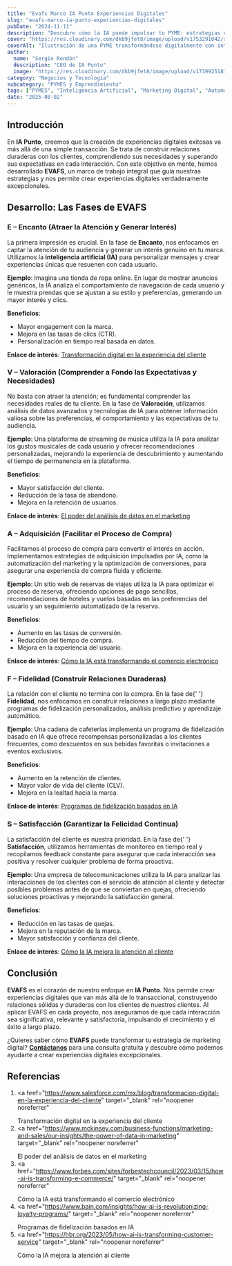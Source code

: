 ```yaml
---
title: "Evafs Marco IA Punto Experiencias Digitales"
slug: "evafs-marco-ia-punto-experiencias-digitales"
pubDate: "2024-11-11"
description: "Descubre cómo la IA puede impulsar tu PYME: estrategias concretas de marketing, automatización y datos para aumentar ventas."
cover: "https://res.cloudinary.com/dkb9jfet8/image/upload/v1753291042/small-business_kk56r6.jpg"
coverAlt: "Ilustración de una PYME transformándose digitalmente con inteligencia artificial."
author:
  name: "Sergio Rondón"
  description: "CEO de IA Punto"
  image: "https://res.cloudinary.com/dkb9jfet8/image/upload/v1739925181/sergio_gdcaeh.png"
category: "Negocios y Tecnología"
subcategory: "PYMES y Emprendimiento"
tags: ["PYMES", "Inteligencia Artificial", "Marketing Digital", "Automatización", "Ventas"]
date: "2025-08-02"
---
```

<h2 id="introduccion">Introducción</h2>

En <strong>IA Punto</strong>, creemos que la creación de experiencias digitales exitosas va más allá de una simple transacción. Se trata de construir relaciones duraderas con los clientes, comprendiendo sus necesidades y superando sus expectativas en cada interacción. Con este objetivo en mente, hemos desarrollado <strong>EVAFS</strong>, un marco de trabajo integral que guía nuestras estrategias y nos permite crear experiencias digitales verdaderamente excepcionales.

<h2 id="fases-evafs">Desarrollo: Las Fases de EVAFS</h2>

<h3 id="encanto">E – Encanto (Atraer la Atención y Generar Interés)</h3>
<p>
  La primera impresión es crucial. En la fase de <strong>Encanto</strong>, nos
  enfocamos en captar la atención de tu audiencia y generar un interés genuino
  en tu marca. Utilizamos la <strong>inteligencia artificial (IA)</strong> para
  personalizar mensajes y crear experiencias únicas que resuenen con cada
  usuario.
</p>

**Ejemplo**: Imagina una tienda de ropa online. En lugar de mostrar anuncios genéricos, la IA analiza el comportamiento de navegación de cada usuario y le muestra prendas que se ajustan a su estilo y preferencias, generando un mayor interés y clics.

**Beneficios**:

- Mayor engagement con la marca.
- Mejora en las tasas de clics (CTR).
- Personalización en tiempo real basada en datos.

**Enlace de interés**: [Transformación digital en la experiencia del cliente](https://www.salesforce.com/mx/blog/transformacion-digital-en-la-experiencia-del-cliente)

<h3 id="valoracion">
  V – Valoración (Comprender a Fondo las Expectativas y Necesidades)
</h3>
<p>
  No basta con atraer la atención; es fundamental comprender las necesidades
  reales de tu cliente. En la fase de <strong>Valoración</strong>, utilizamos
  análisis de datos avanzados y tecnologías de IA para obtener información
  valiosa sobre las preferencias, el comportamiento y las expectativas de tu
  audiencia.
</p>

**Ejemplo**: Una plataforma de streaming de música utiliza la IA para analizar los gustos musicales de cada usuario y ofrecer recomendaciones personalizadas, mejorando la experiencia de descubrimiento y aumentando el tiempo de permanencia en la plataforma.

**Beneficios**:

- Mayor satisfacción del cliente.
- Reducción de la tasa de abandono.
- Mejora en la retención de usuarios.

**Enlace de interés**: [El poder del análisis de datos en el marketing](https://www.mckinsey.com/business-functions/marketing-and-sales/our-insights/the-power-of-data-in-marketing)

<h3 id="adquisicion">A – Adquisición (Facilitar el Proceso de Compra)</h3>
<p>
  Facilitamos el proceso de compra para convertir el interés en acción.
  Implementamos estrategias de adquisición impulsadas por IA, como la
  automatización del marketing y la optimización de conversiones, para asegurar
  una experiencia de compra fluida y eficiente.
</p>

**Ejemplo**: Un sitio web de reservas de viajes utiliza la IA para optimizar el proceso de reserva, ofreciendo opciones de pago sencillas, recomendaciones de hoteles y vuelos basadas en las preferencias del usuario y un seguimiento automatizado de la reserva.

**Beneficios**:

- Aumento en las tasas de conversión.
- Reducción del tiempo de compra.
- Mejora en la experiencia del usuario.

**Enlace de interés**: [Cómo la IA está transformando el comercio electrónico](https://www.forbes.com/sites/forbestechcouncil/2023/03/15/how-ai-is-transforming-e-commerce/)

<h3 id="fidelidad">F – Fidelidad (Construir Relaciones Duraderas)</h3>
<p>
  La relación con el cliente no termina con la compra. En la fase de{' '}
  <strong>Fidelidad</strong>, nos enfocamos en construir relaciones a largo
  plazo mediante programas de fidelización personalizados, análisis predictivo y
  aprendizaje automático.
</p>

**Ejemplo**: Una cadena de cafeterías implementa un programa de fidelización basado en IA que ofrece recompensas personalizadas a los clientes frecuentes, como descuentos en sus bebidas favoritas o invitaciones a eventos exclusivos.

**Beneficios**:

- Aumento en la retención de clientes.
- Mayor valor de vida del cliente (CLV).
- Mejora en la lealtad hacia la marca.

**Enlace de interés**: [Programas de fidelización basados en IA](https://www.bain.com/insights/how-ai-is-revolutionizing-loyalty-programs/)

<h3 id="satisfaccion">S – Satisfacción (Garantizar la Felicidad Continua)</h3>
<p>
  La satisfacción del cliente es nuestra prioridad. En la fase de{' '}
  <strong>Satisfacción</strong>, utilizamos herramientas de monitoreo en tiempo
  real y recopilamos feedback constante para asegurar que cada interacción sea
  positiva y resolver cualquier problema de forma proactiva.
</p>

**Ejemplo**: Una empresa de telecomunicaciones utiliza la IA para analizar las interacciones de los clientes con el servicio de atención al cliente y detectar posibles problemas antes de que se conviertan en quejas, ofreciendo soluciones proactivas y mejorando la satisfacción general.

**Beneficios**:

- Reducción en las tasas de quejas.
- Mejora en la reputación de la marca.
- Mayor satisfacción y confianza del cliente.

**Enlace de interés**: [Cómo la IA mejora la atención al cliente](https://hbr.org/2023/05/how-ai-is-transforming-customer-service)

<h2 id="conclusion">Conclusión</h2>

<strong>EVAFS</strong> es el corazón de nuestro enfoque en
<strong>IA Punto</strong>. Nos permite crear experiencias digitales que van más
allá de lo transaccional, construyendo relaciones sólidas y duraderas con los
clientes de nuestros clientes. Al aplicar EVAFS en cada proyecto, nos aseguramos
de que cada interacción sea significativa, relevante y satisfactoria, impulsando
el crecimiento y el éxito a largo plazo.

¿Quieres saber cómo **EVAFS** puede transformar tu estrategia de marketing digital? **[Contáctanos](https://www.iapunto.com/contacto)** para una consulta gratuita y descubre cómo podemos ayudarte a crear experiencias digitales excepcionales.

<h2 id="referencias">Referencias</h2>

1. <a
     href="https://www.salesforce.com/mx/blog/transformacion-digital-en-la-experiencia-del-cliente"
     target="_blank"
     rel="noopener noreferrer"
   >
     Transformación digital en la experiencia del cliente
   </a>
2. <a
     href="https://www.mckinsey.com/business-functions/marketing-and-sales/our-insights/the-power-of-data-in-marketing"
     target="_blank"
     rel="noopener noreferrer"
   >
     El poder del análisis de datos en el marketing
   </a>
3. <a
     href="https://www.forbes.com/sites/forbestechcouncil/2023/03/15/how-ai-is-transforming-e-commerce/"
     target="_blank"
     rel="noopener noreferrer"
   >
     Cómo la IA está transformando el comercio electrónico
   </a>
4. <a
     href="https://www.bain.com/insights/how-ai-is-revolutionizing-loyalty-programs/"
     target="_blank"
     rel="noopener noreferrer"
   >
     Programas de fidelización basados en IA
   </a>
5. <a
     href="https://hbr.org/2023/05/how-ai-is-transforming-customer-service"
     target="_blank"
     rel="noopener noreferrer"
   >
     Cómo la IA mejora la atención al cliente
   </a>

